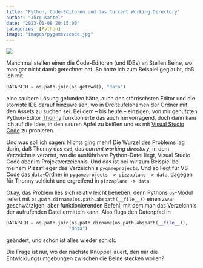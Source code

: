 ```yaml
---
title: "Python, Code-Editoren und das Current Working Directory"
author: "Jörg Kantel"
date: "2023-01-08 20:15:00"
categories: [Python]
image: "images/pygamevscode.jpg"
---
```


[![](images/pygamevscode-b.jpg)](https://www.flickr.com/photos/schockwellenreiter/52614766847/)

Manchmal stellen einen die Code-Editoren (und IDEs) an Stellen Beine, wo man gar nicht damit gerechnet hat. So hatte ich zum Beispiel geglaubt, daß ich mit 

~~~python
DATAPATH = os.path.join(os.getcwd(), "data")
~~~

eine saubere Lösung gefunden hätte, auch den störrischsten Editor und die störriste IDE darauf hinzuweisen, wo in Dreiteufelsnamen der Ordner mit den Assets zu suchen sei. Bei dem -- bis heute -- einzigen, von mir genutzten Python-Editor [Thonny](http://cognitiones.kantel-chaos-team.de/programmierung/python/thonny.html) funktionierte das auch hervorragend, doch dann kam ich auf die Idee, in den sauren Apfel zu beißen und es mit [Visual Studio Code](http://cognitiones.kantel-chaos-team.de/produktivitaet/visualstudiocode.html) zu probieren.

Und was soll ich sagen: Nichts ging mehr! Die Wurzel des Problems lag darin, daß Thonny das `cwd`, das *current working directory*, in dem Verzeichnis verortet, wo die ausführbare Python-Datei liegt, Visual Studio Code aber im Projektverzeichnis. Und das ist bei mir zum Beispiel bei meinem Pizzaflieger das Verzeichnis `pygameprojects`. Und so liegt für VS Code das `data`-Ordner in `pygameprojects -> pizzaplane -> data`, dagegen für Thonny schlicht und ergreifend in `pizzaplane -> data`.

Okay, das Problem lies sich relativ leicht beheben, denn Pythons `os`-Modul liefert mit `os.path.dirname(os.path.abspath(__file__))` einen zwar geschwätzigen, aber funktionierenden Befehl, mit dem man das Verzeichnis der aufrufenden Datei ermitteln kann. Also flugs den Datenpfad in

~~~python
DATAPATH = os.path.join(os.path.dirname(os.path.abspath(__file__)),
                       "data")
~~~

geändert, und schon ist alles wieder schick.

Die Frage ist nur, wo der nächste Knüppel lauert, den mir die Entwicklungsumgebungen zwischen die Beine stecken wollen?
